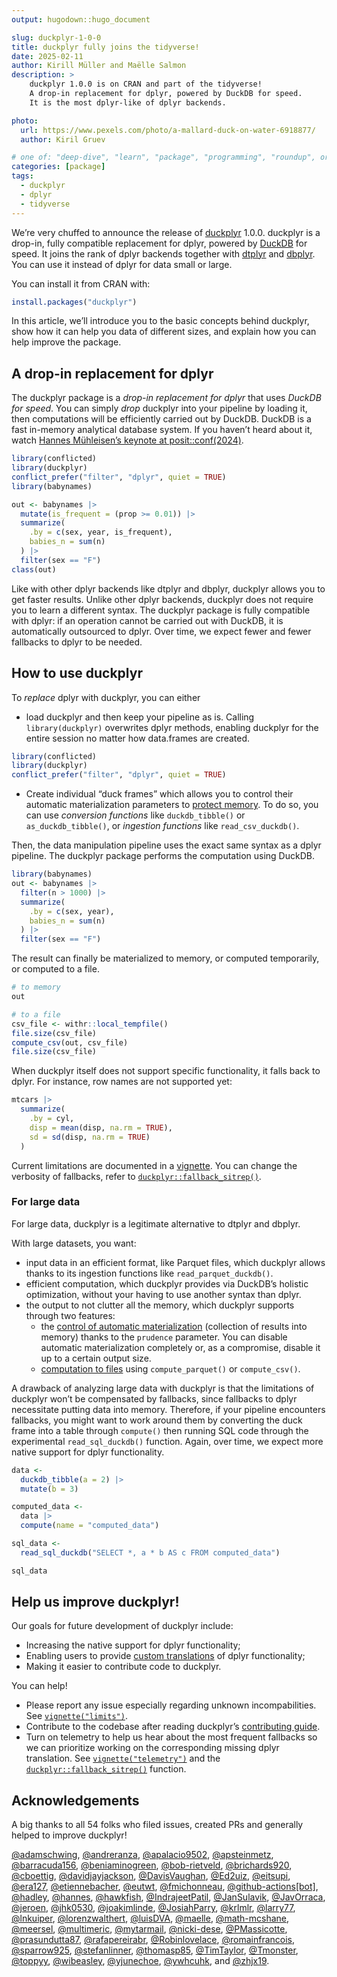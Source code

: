 ```yaml
---
output: hugodown::hugo_document

slug: duckplyr-1-0-0
title: duckplyr fully joins the tidyverse!
date: 2025-02-11
author: Kirill Müller and Maëlle Salmon
description: >
    duckplyr 1.0.0 is on CRAN and part of the tidyverse!
    A drop-in replacement for dplyr, powered by DuckDB for speed.
    It is the most dplyr-like of dplyr backends.

photo:
  url: https://www.pexels.com/photo/a-mallard-duck-on-water-6918877/
  author: Kiril Gruev

# one of: "deep-dive", "learn", "package", "programming", "roundup", or "other"
categories: [package]
tags:
  - duckplyr
  - dplyr
  - tidyverse
---
```


<!--
TODO:
* [x] Look over / edit the post's title in the yaml
* [x] Edit (or delete) the description; note this appears in the Twitter card
* [x] Pick category and tags (see existing with `hugodown::tidy_show_meta()`)
* [x] Find photo & update yaml metadata
* [x] Create `thumbnail-sq.jpg`; height and width should be equal
* [x] Create `thumbnail-wd.jpg`; width should be >5x height
* [x] `hugodown::use_tidy_thumbnails()`
* [x] Add intro sentence, e.g. the standard tagline for the package
* [x] `usethis::use_tidy_thanks()`
-->

We're very chuffed to announce the release of [duckplyr](https://duckplyr.tidyverse.org) 1.0.0.
duckplyr is a drop-in, fully compatible replacement for dplyr, powered by [DuckDB](https://duckdb.org/) for speed.
It joins the rank of dplyr backends together with [dtplyr](https://dtplyr.tidyverse.org) and [dbplyr](https://dbplyr.tidyverse.org).
You can use it instead of dplyr for data small or large.

<!-- FIXME:

We have many more dplyr backends, the two above are just from the tidyverse.
GitHub search: https://github.com/search?q=org%3Acran+%2FS3method%5B%28%5D%28mutate%7Csummarise%29+*%2C%2F&type=code
Do we need an "awesome dplyr" like https://github.com/krlmlr/awesome-vctrs/?

-->

You can install it from CRAN with:

```r
install.packages("duckplyr")
```

In this article, we'll introduce you to the basic concepts behind duckplyr, show how it can help you data of different sizes, and explain how you can help improve the package.

## A drop-in replacement for dplyr

The duckplyr package is a _drop-in replacement for dplyr_ that uses _DuckDB for speed_.
You can simply _drop_ duckplyr into your pipeline by loading it, then computations will be efficiently carried out by DuckDB.
DuckDB is a fast in-memory analytical database system.
If you haven't heard about it, watch [Hannes Mühleisen's keynote at posit::conf(2024)](https://www.youtube.com/watch?v=GELhdezYmP0&feature=youtu.be).

```r
library(conflicted)
library(duckplyr)
conflict_prefer("filter", "dplyr", quiet = TRUE)
library(babynames)

out <- babynames |>
  mutate(is_frequent = (prop >= 0.01)) |>
  summarize(
    .by = c(sex, year, is_frequent),
    babies_n = sum(n)
  ) |>
  filter(sex == "F")
class(out)
```

Like with other dplyr backends like dtplyr and dbplyr, duckplyr allows you to get faster results.
Unlike other dplyr backends, duckplyr does not require you to learn a different syntax.
The duckplyr package is fully compatible with dplyr: if an operation cannot be carried out with DuckDB, it is automatically outsourced to dplyr.
Over time, we expect fewer and fewer fallbacks to dplyr to be needed.

## How to use duckplyr

To _replace_ dplyr with duckplyr, you can either

- load duckplyr and then keep your pipeline as is. Calling `library(duckplyr)` overwrites dplyr methods, enabling duckplyr for the entire session no matter how data.frames are created.

```r
library(conflicted)
library(duckplyr)
conflict_prefer("filter", "dplyr", quiet = TRUE)
```

- Create individual "duck frames" which allows you to control their automatic materialization parameters to [protect memory](https://duckplyr.tidyverse.org/articles/prudence.html). To do so, you can use _conversion functions_ like `duckdb_tibble()` or `as_duckdb_tibble()`, or _ingestion functions_ like `read_csv_duckdb()`.

Then, the data manipulation pipeline uses the exact same syntax as a dplyr pipeline.
The duckplyr package performs the computation using DuckDB.

```r
library(babynames)
out <- babynames |>
  filter(n > 1000) |>
  summarize(
    .by = c(sex, year),
    babies_n = sum(n)
  ) |>
  filter(sex == "F")
```

The result can finally be materialized to memory, or computed temporarily, or computed to a file.

```r
# to memory
out

# to a file
csv_file <- withr::local_tempfile()
file.size(csv_file)
compute_csv(out, csv_file)
file.size(csv_file)
```

When duckplyr itself does not support specific functionality, it falls back to dplyr.
For instance, row names are not supported yet:

```r
mtcars |>
  summarize(
    .by = cyl,
    disp = mean(disp, na.rm = TRUE),
    sd = sd(disp, na.rm = TRUE)
  )
```

Current limitations are documented in a [vignette](https://duckplyr.tidyverse.org/articles/limits.html).
You can change the verbosity of fallbacks, refer to [`duckplyr::fallback_sitrep()`](https://duckplyr.tidyverse.org/reference/fallback.html).

### For large data

For large data, duckplyr is a legitimate alternative to dtplyr and dbplyr.

With large datasets, you want:

- input data in an efficient format, like Parquet files, which duckplyr allows thanks to its ingestion functions like `read_parquet_duckdb()`.
- efficient computation, which duckplyr provides via DuckDB's holistic optimization, without your having to use another syntax than dplyr.
- the output to not clutter all the memory, which duckplyr supports through two features:
    - the [control of automatic materialization](https://duckplyr.tidyverse.org/articles/prudence.html) (collection of results into memory) thanks to the `prudence` parameter. You can disable automatic materialization completely or, as a compromise, disable it up to a certain output size.
    - [computation to files](https://duckplyr.tidyverse.org/reference/compute_file.html) using  `compute_parquet()` or `compute_csv()`.

A drawback of analyzing large data with duckplyr is that the limitations of duckplyr won't be compensated by fallbacks, since fallbacks to dplyr necessitate putting data into memory.
Therefore, if your pipeline encounters fallbacks, you might want to work around them by converting the duck frame into a table through `compute()` then running SQL code through the experimental `read_sql_duckdb()` function. Again, over time, we expect more native support for dplyr functionality.

```r
data <-
  duckdb_tibble(a = 2) |>
  mutate(b = 3)

computed_data <-
  data |>
  compute(name = "computed_data")

sql_data <-
  read_sql_duckdb("SELECT *, a * b AS c FROM computed_data")

sql_data
```

## Help us improve duckplyr!

Our goals for future development of duckplyr include:

- Increasing the native support for dplyr functionality;
- Enabling users to provide [custom translations](https://github.com/tidyverse/duckplyr/issues/158) of dplyr functionality;
- Making it easier to contribute code to duckplyr.

You can help!

- Please report any issue especially regarding unknown incompabilities. See [`vignette("limits")`](https://duckplyr.tidyverse.org/articles/limits.html).
- Contribute to the codebase after reading duckplyr's [contributing guide](https://duckplyr.tidyverse.org/CONTRIBUTING.html).
- Turn on telemetry to help us hear about the most frequent fallbacks so we can prioritize working on the corresponding missing dplyr translation. See [`vignette("telemetry")`](https://duckplyr.tidyverse.org/articles/telemetry.html) and the [`duckplyr::fallback_sitrep()`](https://duckplyr.tidyverse.org/reference/fallback.html) function.

## Acknowledgements

A big thanks to all 54 folks who filed issues, created PRs and generally helped to improve duckplyr!

[&#x0040;adamschwing](https://github.com/adamschwing), [&#x0040;andreranza](https://github.com/andreranza), [&#x0040;apalacio9502](https://github.com/apalacio9502), [&#x0040;apsteinmetz](https://github.com/apsteinmetz), [&#x0040;barracuda156](https://github.com/barracuda156), [&#x0040;beniaminogreen](https://github.com/beniaminogreen), [&#x0040;bob-rietveld](https://github.com/bob-rietveld), [&#x0040;brichards920](https://github.com/brichards920), [&#x0040;cboettig](https://github.com/cboettig), [&#x0040;davidjayjackson](https://github.com/davidjayjackson), [&#x0040;DavisVaughan](https://github.com/DavisVaughan), [&#x0040;Ed2uiz](https://github.com/Ed2uiz), [&#x0040;eitsupi](https://github.com/eitsupi), [&#x0040;era127](https://github.com/era127), [&#x0040;etiennebacher](https://github.com/etiennebacher), [&#x0040;eutwt](https://github.com/eutwt), [&#x0040;fmichonneau](https://github.com/fmichonneau), [&#x0040;github-actions[bot]](https://github.com/github-actions[bot]), [&#x0040;hadley](https://github.com/hadley), [&#x0040;hannes](https://github.com/hannes), [&#x0040;hawkfish](https://github.com/hawkfish), [&#x0040;IndrajeetPatil](https://github.com/IndrajeetPatil), [&#x0040;JanSulavik](https://github.com/JanSulavik), [&#x0040;JavOrraca](https://github.com/JavOrraca), [&#x0040;jeroen](https://github.com/jeroen), [&#x0040;jhk0530](https://github.com/jhk0530), [&#x0040;joakimlinde](https://github.com/joakimlinde), [&#x0040;JosiahParry](https://github.com/JosiahParry), [&#x0040;krlmlr](https://github.com/krlmlr), [&#x0040;larry77](https://github.com/larry77), [&#x0040;lnkuiper](https://github.com/lnkuiper), [&#x0040;lorenzwalthert](https://github.com/lorenzwalthert), [&#x0040;luisDVA](https://github.com/luisDVA), [&#x0040;maelle](https://github.com/maelle), [&#x0040;math-mcshane](https://github.com/math-mcshane), [&#x0040;meersel](https://github.com/meersel), [&#x0040;multimeric](https://github.com/multimeric), [&#x0040;mytarmail](https://github.com/mytarmail), [&#x0040;nicki-dese](https://github.com/nicki-dese), [&#x0040;PMassicotte](https://github.com/PMassicotte), [&#x0040;prasundutta87](https://github.com/prasundutta87), [&#x0040;rafapereirabr](https://github.com/rafapereirabr), [&#x0040;Robinlovelace](https://github.com/Robinlovelace), [&#x0040;romainfrancois](https://github.com/romainfrancois), [&#x0040;sparrow925](https://github.com/sparrow925), [&#x0040;stefanlinner](https://github.com/stefanlinner), [&#x0040;thomasp85](https://github.com/thomasp85), [&#x0040;TimTaylor](https://github.com/TimTaylor), [&#x0040;Tmonster](https://github.com/Tmonster), [&#x0040;toppyy](https://github.com/toppyy), [&#x0040;wibeasley](https://github.com/wibeasley), [&#x0040;yjunechoe](https://github.com/yjunechoe), [&#x0040;ywhcuhk](https://github.com/ywhcuhk), and [&#x0040;zhjx19](https://github.com/zhjx19).
